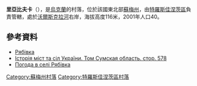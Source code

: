 {{coord|50|28|37|N|35|15|9|E|scale:100000|display=title}}

'''里亞比夫卡'''（{{lang-uk|Рябівка}}），是[[烏克蘭|烏克蘭]]的村落，位於該國東北部[[蘇梅州|蘇梅州]]，由[[特羅斯佳涅茨區|特羅斯佳涅茨區]]負責管轄，處於[[沃爾斯克拉河|沃爾斯克拉河]]右岸，海拔高度116米，2001年人口40。

==參考資料==
* [http://w1.c1.rada.gov.ua/pls/z7502/A005?rdat1=24.12.2011&rf7571=30313 Рябівка]{{dead link|date=2018年4月 |bot=InternetArchiveBot |fix-attempted=yes }}
* [https://web.archive.org/web/20120915011825/http://www.igsu.org.ua/Sumskaja.obl/Trostjaneckij.rajon/Dernovoe.html Історія міст та сіл України. Том Сумская область. стор. 578] {{ref-ru}}
* [http://weather.in.ua/ua/symskaja/23032 Погода в селі Рябівка]

{{DEFAULTSORT:Рябівка}}
[[Category:蘇梅州村落|Category:蘇梅州村落]]
[[Category:特羅斯佳涅茨區村落|Category:特羅斯佳涅茨區村落]]


{{Sumy-geo-stub}}